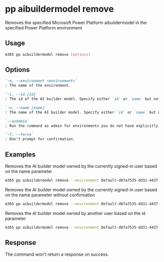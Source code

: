 
# pp aibuildermodel remove

Removes the specified Microsoft Power Platform aibuildermodel in the specified Power Platform environment

## Usage

```sh
m365 pp aibuildermodel remove [options]
```

## Options

```md definition-list
`-e, --environment <environment>`
: The name of the environment.

`-i, --id [id]`
: The id of the AI builder model. Specify either `id` or `name` but not both.

`-n, --name [name]`
: The name of the AI builder model. Specify either `id` or `name` but not both.

`--asAdmin`
: Run the command as admin for environments you do not have explicitly assigned permissions to.

`-f, --force`
: Don't prompt for confirmation.
```

<Global />

## Examples

Removes the AI builder model owned by the currently signed-in user based on the name parameter

```sh
m365 pp aibuildermodel remove --environment Default-d87a7535-dd31-4437-bfe1-95340acd55c5 --name "AI Builder Model Name"
```

Removes the AI builder model owned by the currently signed-in user based on the name parameter without confirmation

```sh
m365 pp aibuildermodel remove --environment Default-d87a7535-dd31-4437-bfe1-95340acd55c5 --name "AI Builder Model Name" --force
```

Removes the AI builder model owned by another user based on the id parameter

```sh
m365 pp aibuildermodel remove --environment Default-d87a7535-dd31-4437-bfe1-95340acd55c5 --id 9d9a13d0-6255-ed11-bba2-000d3adf774e  --asAdmin
```


## Response

The command won't return a response on success.
